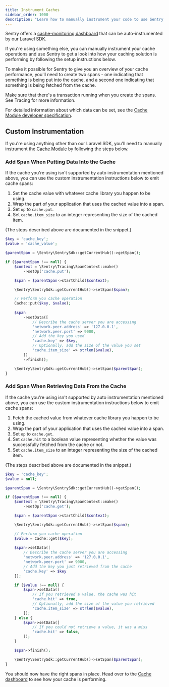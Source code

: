 ```yaml
---
title: Instrument Caches
sidebar_order: 1000
description: "Learn how to manually instrument your code to use Sentry's Caches module. "
---
```

Sentry offers a [cache-monitoring dashboard](https://sentry.io/orgredirect/organizations/:orgslug/insights/caches/) that can be auto-instrumented by our <PlatformLink to="/guides/laravel/">Laravel SDK</PlatformLink>.

If you're using something else, you can manually instrument your cache operations and use Sentry to get a look into how your caching solution is performing by following the setup instructions below.

To make it possible for Sentry to give you an overview of your cache performance, you'll need to create two spans - one indicating that something is being put into the cache, and a second one indicating that something is being fetched from the cache.

Make sure that there's a transaction running when you create the spans. See <PlatformLink to="/tracing/">Tracing</PlatformLink> for more information.

For detailed information about which data can be set, see the [Cache Module developer specification](https://develop.sentry.dev/sdk/performance/modules/caches/).

## Custom Instrumentation

If you're using anything other than our <PlatformLink to="/guides/laravel/">Laravel SDK</PlatformLink>, you'll need to manually instrument the [Cache Module]((https://sentry.io/orgredirect/organizations/:orgslug/performance/caches/)) by following the steps below.

### Add Span When Putting Data Into the Cache

If the cache you're using isn't supported by auto instrumentation mentioned above, you can use the custom instrumentation instructions below to emit cache spans:

1. Set the cache value with whatever cache library you happen to be using.
2. Wrap the part of your application that uses the cached value into a span.
3. Set `op` to `cache.put`.
4. Set `cache.item_size` to an integer representing the size of the cached item.

(The steps described above are documented in the snippet.)

```php
$key = 'cache_key';
$value = 'cache_value';

$parentSpan = \Sentry\SentrySdk::getCurrentHub()->getSpan();

if ($parentSpan !== null) {
    $context = \Sentry\Tracing\SpanContext::make()
        ->setOp('cache.put');

    $span = $parentSpan->startChild($context);

    \Sentry\SentrySdk::getCurrentHub()->setSpan($span);

    // Perform you cache operation
    Cache::put($key, $value);
    
    $span
        ->setData([
            // Describe the cache server you are accessing
            'network.peer.address' => '127.0.0.1',
            'network.peer.port' => 9000,
            // Add the key you used
            'cache.key' => $key,
            // Optionally, add the size of the value you set
            'cache.item_size' => strlen($value),
        ])
        ->finish();

    \Sentry\SentrySdk::getCurrentHub()->setSpan($parentSpan);
}
```


### Add Span When Retrieving Data From the Cache

If the cache you're using isn't supported by auto instrumentation mentioned above, you can use the custom instrumentation instructions below to emit cache spans:

1. Fetch the cached value from whatever cache library you happen to be using.
2. Wrap the part of your application that uses the cached value into a span.
3. Set `op` to `cache.get`.
4. Set `cache.hit` to a boolean value representing whether the value was successfully fetched from the cache or not.
5. Set `cache.item_size` to an integer representing the size of the cached item.

(The steps described above are documented in the snippet.)

```php
$key = 'cache_key';
$value = null;

$parentSpan = \Sentry\SentrySdk::getCurrentHub()->getSpan();

if ($parentSpan !== null) {
    $context = \Sentry\Tracing\SpanContext::make()
        ->setOp('cache.get');

    $span = $parentSpan->startChild($context);

    \Sentry\SentrySdk::getCurrentHub()->setSpan($span);

    // Perform you cache operation
    $value = Cache::get($key);
    
    $span->setData([
        // Describe the cache server you are accessing
        'network.peer.address' => '127.0.0.1',
        'network.peer.port' => 9000,
        // Add the key you just retrieved from the cache
        'cache.key' => $key
    ]);

    if ($value !== null) {
        $span->setData([
            // If you retrieved a value, the cache was hit
            'cache.hit' => true,
            // Optionally, add the size of the value you retrieved
            'cache.item_size' => strlen($value),
        ]);
    } else {
        $span->setData([
            // If you could not retrieve a value, it was a miss
            'cache.hit' => false,
        ]);
    }

    $span->finish();

    \Sentry\SentrySdk::getCurrentHub()->setSpan($parentSpan);
}
```

You should now have the right spans in place. Head over to the [Cache dashboard](https://sentry.io/orgredirect/organizations/:orgslug/performance/caches/) to see how your cache is performing.
